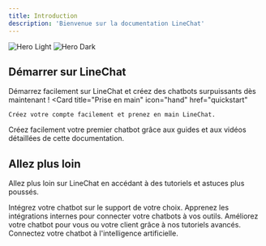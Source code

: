```yaml
---
title: Introduction
description: 'Bienvenue sur la documentation LineChat'
---
```


<img
  className="block dark:hidden"
  src="/images/hero-light.svg"
  alt="Hero Light"
/>
<img
  className="hidden dark:block"
  src="/images/hero-dark.svg"
  alt="Hero Dark"
/>

## Démarrer sur LineChat

Démarrez facilement sur LineChat et créez des chatbots surpuissants dès maintenant !
<CardGroup cols={2}>
  <Card
    title="Prise en main"
    icon="hand"
    href="quickstart"
  >
    Créez votre compte facilement et prenez en main LineChat.
  </Card>
  <Card
    title="Créez votre premier chatbot"
    icon="cubes-stacked"
    href="first-chatbot"
  >
    Créez facilement votre premier chatbot grâce aux guides et aux vidéos détaillées de cette documentation.
  </Card>
</CardGroup>

## Allez plus loin

Allez plus loin sur LineChat en accédant à des tutoriels et astuces plus poussés.

<CardGroup cols={2}>
  <Card
    title="Intégrer mon chatbot"
    icon="code"
    href="/canal d'intégrations"
  >
    Intégrez votre chatbot sur le support de votre choix.
  </Card>
  <Card
    title="Connectez votre chatbot à vos outils"
    icon="circle-nodes"
    href="https://mintlify.com/docs/api-playground/openapi"
  >
    Apprenez les intégrations internes pour connecter votre chatbots à vos outils.
  </Card>
  <Card
    title="Améliorer mon chatbot"
    icon="screwdriver-wrench"
    href="https://mintlify.com/docs/components/accordion"
  >
    Améliorez votre chatbot pour vous ou votre client grâce à nos tutoriels avancés.
  </Card>
  <Card
    title="Connectez mon chatbot à l'IA"
    icon="stars"
    href="https://mintlify.com/customers"
  >
    Connectez votre chatbot à l'intelligence artificielle.
  </Card>
</CardGroup>
